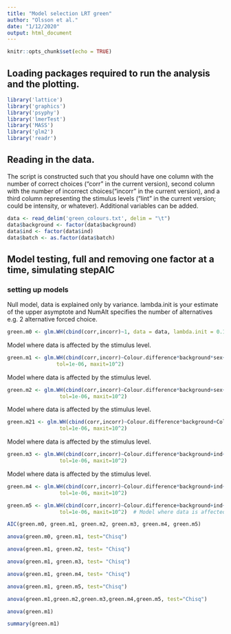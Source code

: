 ```yaml
---
title: "Model selection LRT green"
author: "Olsson et al."
date: "1/12/2020"
output: html_document
---
```


```r
knitr::opts_chunk$set(echo = TRUE)
```

## Loading packages required to run the analysis and the plotting.

```r
library('lattice')
library('graphics')
library('psyphy')
library('lmerTest')
library('MASS')
library('glm2')
library('readr')
```

## Reading in the data.
The script is constructed such that you should have one column with the number of correct choices ("corr" in the current version), second column with the number of incorrect choices("incorr" in the current version), and a third column representing the stimulus levels ("lint" in the current version; could be intensity, or whatever). Additional variables can be added.

```r
data <- read_delim('green_colours.txt', delim = "\t") 
data$background <- factor(data$background)
data$ind <- factor(data$ind)
data$batch <- as.factor(data$batch)
```

## Model testing, full and removing one factor at a time, simulating stepAIC

### setting up models

Null model, data is explained only by variance. lambda.init is your estimate of the upper asymptote and NumAlt specifies the number of alternatives e.g. 2 alternative forced choice.

```r
green.m0 <- glm.WH(cbind(corr,incorr)~1, data = data, lambda.init = 0.1, interval = c(0, 1), NumAlt = 2) 
```

Model where data is affected by the stimulus level.

```r
green.m1 <- glm.WH(cbind(corr,incorr)~Colour.difference*background*sex+ind+batch, data = data, lambda.init = 0.05, interval = c(0, 1), NumAlt = 2, 
                tol=1e-06, maxit=10^2) 
```

Model where data is affected by the stimulus level.

```r
green.m2 <- glm.WH(cbind(corr,incorr)~Colour.difference*background+sex+ind+batch, data = data, lambda.init = 0.05, interval = c(0, 1), NumAlt = 2, 
                 tol=1e-06, maxit=10^2)  
```

Model where data is affected by the stimulus level.

```r
green.m21 <- glm.WH(cbind(corr,incorr)~Colour.difference*background+Colour.difference*sex+background*sex+ind+batch, data = data, lambda.init = 0.05, interval = c(0, 1), NumAlt = 2, 
                 tol=1e-06, maxit=10^2) 
```

Model where data is affected by the stimulus level.

```r
green.m3 <- glm.WH(cbind(corr,incorr)~Colour.difference*background+ind+batch, data = data, lambda.init = 0.06, interval = c(0, 1), NumAlt = 2, 
                 tol=1e-06, maxit=10^2) 
```

Model where data is affected by the stimulus level.

```r
green.m4 <- glm.WH(cbind(corr,incorr)~Colour.difference*background+ind+sex, data = data, lambda.init = 0.06, interval = c(0, 1), NumAlt = 2, 
                 tol=1e-06, maxit=10^2) 
```


```r
green.m5 <- glm.WH(cbind(corr,incorr)~Colour.difference+background+ind+batch+sex, data = data, lambda.init = 0.05, interval = c(0, 1), NumAlt = 2, 
                 tol=1e-06, maxit=10^2)  # Model where data is affected by the stimulus level
```


```r
AIC(green.m0, green.m1, green.m2, green.m3, green.m4, green.m5)
```


```r
anova(green.m0, green.m1, test="Chisq")
```


```r
anova(green.m1, green.m2, test= "Chisq")
```


```r
anova(green.m1, green.m3, test= "Chisq")
```


```r
anova(green.m1, green.m4, test= "Chisq")
```



```r
anova(green.m1, green.m5, test="Chisq")
```


```r
anova(green.m1,green.m2,green.m3,green.m4,green.m5, test="Chisq")
```


```r
anova(green.m1)
```


```r
summary(green.m1)
```
